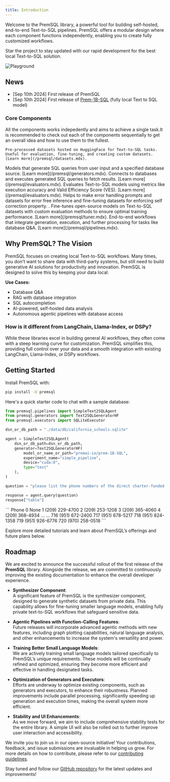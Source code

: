 ```yaml
---
title: Introduction
---
```


Welcome to the PremSQL library, a powerful tool for building self-hosted, end-to-end Text-to-SQL pipelines. PremSQL offers a modular design where each component functions independently, enabling you to create fully customized workflows.

<Card title="PremSQL GitHub" icon="link" href="https://github.com/premAI-io/premsql/tree/main">
  Star the project to stay updated with our rapid development for the best local Text-to-SQL solution.
</Card>

<img
  src="/images/premsql/architecture.png"
  alt="Playground"
/>

## News

- [Sep 10th 2024] First release of PremSQL
- [Sep 10th 2024] First release of [Prem-1B-SQL](https://huggingface.co/premai-io/prem-1B-SQL) (fully local Text to SQL model)


### Core Components

All the components works indepedently and aims to achieve a single task.It is recommended to check out each of the components sequentially to get an overall idea and how to use them to the fullest. 

<CardGroup cols={2}>
  <Card title="PremSQL Datasets" icon="square-1" href="/premsql/datasets">

    Pre-processed datasets hosted on HuggingFace for Text-to-SQL tasks. Useful for evaluation, fine-tuning, and creating custom datasets. [Learn more](/premsql/datasets.mdx).
  </Card>
  <Card title="PremSQL Generators" icon="square-2" href="/premsql/generators">
    Models that generate SQL queries from user input and a specified database source. [Learn more](/premsql/generators.mdx).
  </Card>
  <Card title="PremSQL Executors" icon="square-3" href="/premsql/executors">
    Connects to databases and executes generated SQL queries to fetch results. [Learn more](/premsql/evaluators.mdx).
  </Card>
  <Card title="PremSQL Evaluators" icon="square-4" href="/premsql/evaluators">
    Evaluates Text-to-SQL models using metrics like execution accuracy and Valid Efficiency Score (VES). [Learn more](/premsql/evaluators.mdx).
  </Card>
  <Card title="PremSQL Error Handling" icon="square-5" href="/premsql/error_dataset">
   Helps to make error handling prompts and datasets for error free inference and fine-tuning datasets for enforcing self correction property. .
  </Card>
  <Card title="PremSQL Tuner" icon="square-5" href="/premsql/tuner">
    Fine-tunes open-source models on Text-to-SQL datasets with custom evaluation methods to ensure optimal training performance. [Learn more](/premsql/tuner.mdx).
  </Card>
  <Card title="PremSQL Pipelines" icon="square-7" href="/premsql/pipelines">
    End-to-end workflows that integrate generation, execution, and further processing for tasks like database Q&A. [Learn more](/premsql/pipelines.mdx).
  </Card>
</CardGroup>

## Why PremSQL? The Vision 

PremSQL focuses on creating local Text-to-SQL workflows. Many times, you don't want to share data with third-party systems, but still need to build generative AI solutions for productivity and innovation. PremSQL is designed to solve this by keeping your data local.

**Use Cases:**
- Database Q&A
- RAG with database integration
- SQL autocompletion
- AI-powered, self-hosted data analysis
- Autonomous agentic pipelines with database access

### How is it different from LangChain, Llama-Index, or DSPy? 

While these libraries excel in building general AI workflows, they often come with a steep learning curve for customization. PremSQL simplifies this, providing full control over your data and a smooth integration with existing LangChain, Llama-Index, or DSPy workflows.

## Getting Started

Install PremSQL with:
```bash
pip install -U premsql
```

Here's a quick starter code to chat with a sample database:

```python
from premsql.pipelines import SimpleText2SQLAgent
from premsql.generators import Text2SQLGeneratorHF
from premsql.executors import SQLiteExecutor

dsn_or_db_path = "./data/db/california_schools.sqlite"

agent = SimpleText2SQLAgent(
    dsn_or_db_path=dsn_or_db_path,
    generator=Text2SQLGeneratorHF(
        model_or_name_or_path="premai-io/prem-1B-SQL",
        experiment_name="simple_pipeline",
        device="cuda:0",
        type="test"
    ),
)

question = "please list the phone numbers of the direct charter-funded schools that are opened after 2000/1/1"

response = agent.query(question)
response["table"]
```

<Accordion title="Output">
```
	Phone
0	None
1	(209) 229-4700
2	(209) 253-1208
3	(209) 365-4060
4	(209) 368-4934
...	...
716	(951) 672-2400
717	(951) 678-5217
718	(951) 824-1358
719	(951) 926-6776
720	(970) 258-0518
```
</Accordion>

Explore more detailed tutorials and learn about PremSQL’s offerings and future plans below.


## Roadmap

We are excited to announce the successful rollout of the first release of the **PremSQL** library. Alongside the release, we are committed to continuously improving the existing documentation to enhance the overall developer experience.


- **Synthesizer Component**:  
  A significant feature of PremSQL is the synthesizer component, designed to generate synthetic datasets from private data. This capability allows for fine-tuning smaller language models, enabling fully private text-to-SQL workflows that safeguard sensitive data.

- **Agentic Pipelines with Function-Calling Features**:  
  Future releases will incorporate advanced agentic methods with new features, including graph plotting capabilities, natural language analysis, and other enhancements to increase the system's versatility and power.

- **Training Better Small Language Models**:  
  We are actively training small language models tailored specifically to PremSQL’s unique requirements. These models will be continually refined and optimized, ensuring they become more efficient and effective in handling designated tasks.

- **Optimization of Generators and Executors**:  
  Efforts are underway to optimize existing components, such as generators and executors, to enhance their robustness. Planned improvements include parallel processing, significantly speeding up generation and execution times, making the overall system more efficient.

- **Stability and UI Enhancements**:  
  As we move forward, we aim to include comprehensive stability tests for the entire library. A simple UI will also be rolled out to further improve user interaction and accessibility.

We invite you to join us in our open-source initiative! Your contributions, feedback, and issue submissions are invaluable in helping us grow. For more details on how to contribute, please refer to our [contributing guidelines](https://github.com/premAI-io/premsql).

Stay tuned and follow our [GitHub repository](https://github.com/premAI-io/premsql) for the latest updates and improvements!
